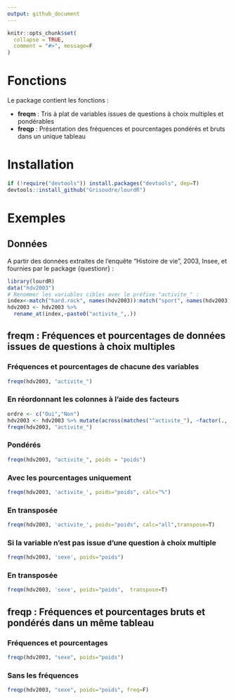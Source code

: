 ```yaml
---
output: github_document
---
```


```r
knitr::opts_chunk$set(
  collapse = TRUE,
  comment = "#>", message=F
)
```


# Fonctions

Le package contient les fonctions :

- **freqm** : Tris à plat de variables issues de questions à choix multiples et pondérables
- **freqp** : Présentation des fréquences et pourcentages pondérés et bruts dans un unique tableau

# Installation

```r
if (!require("devtools")) install.packages("devtools", dep=T)
devtools::install_github("Grisoudre/lourdR")
```

# Exemples

## Données

A partir des données extraites de l'enquête "Histoire de vie", 2003, Insee, et fournies par le package {questionr} :

```r
library(lourdR)
data("hdv2003")
# Renommer les variables cibles avec le préfixe "activite_" :
index<-match("hard.rock", names(hdv2003)):match("sport", names(hdv2003))
hdv2003 <- hdv2003 %>% 
  rename_at(index,~paste0("activite_",.))
```


## freqm : Fréquences et pourcentages de données issues de questions à choix multiples

### Fréquences et pourcentages de chacune des variables

```r
freqm(hdv2003, "activite_")
```

### En réordonnant les colonnes à l'aide des facteurs

```r
ordre <- c("Oui","Non")
hdv2003 <- hdv2003 %>% mutate(across(matches("^activite_"), ~factor(., levels = ordre)))
freqm(hdv2003, "activite_")
```

### Pondérés

```r
freqm(hdv2003, "activite_", poids = "poids")
```

### Avec les pourcentages uniquement

```r
freqm(hdv2003, 'activite_', poids="poids", calc="%")
```

### En transposée

```r
freqm(hdv2003, 'activite_', poids="poids", calc="all",transpose=T)
```


### Si la variable  n'est pas issue d'une question à choix multiple

```r
freqm(hdv2003, 'sexe', poids="poids")
```


### En transposée

```r
freqm(hdv2003, 'sexe', poids="poids",  transpose=T)
```




## freqp : Fréquences et pourcentages bruts et pondérés dans un même tableau

### Fréquences et pourcentages

```r
freqp(hdv2003, "sexe", poids="poids")
```


### Sans les fréquences

```r
freqp(hdv2003, "sexe", poids="poids", freq=F)
```



